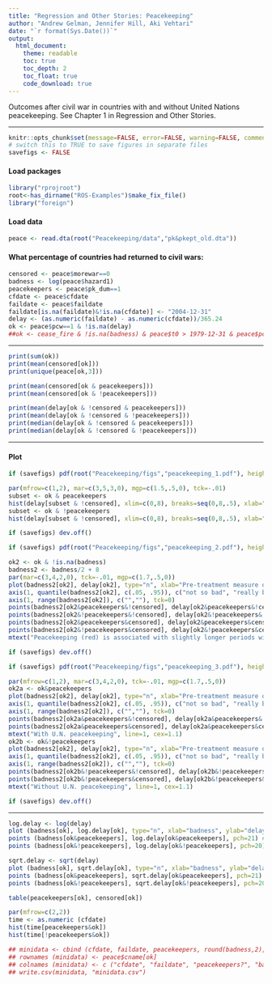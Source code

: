 ```yaml
---
title: "Regression and Other Stories: Peacekeeping"
author: "Andrew Gelman, Jennifer Hill, Aki Vehtari"
date: "`r format(Sys.Date())`"
output:
  html_document:
    theme: readable
    toc: true
    toc_depth: 2
    toc_float: true
    code_download: true
---
```

Outcomes after civil war in countries with and without United
Nations peacekeeping. See Chapter 1 in Regression and Other
Stories.

-------------


```r
knitr::opts_chunk$set(message=FALSE, error=FALSE, warning=FALSE, comment=NA)
# switch this to TRUE to save figures in separate files
savefigs <- FALSE
```

#### Load packages

```r
library("rprojroot")
root<-has_dirname("ROS-Examples")$make_fix_file()
library("foreign")
```

#### Load data

```r
peace <- read.dta(root("Peacekeeping/data","pk&pkept_old.dta"))
```

#### What percentage of countries had returned to civil wars:

```r
censored <- peace$morewar==0
badness <- log(peace$hazard1)
peacekeepers <- peace$pk_dum==1
cfdate <- peace$cfdate
faildate <- peace$faildate
faildate[is.na(faildate)&!is.na(cfdate)] <- "2004-12-31"
delay <- (as.numeric(faildate) - as.numeric(cfdate))/365.24
ok <- peace$pcw==1 & !is.na(delay)
##ok <- cease_fire & !is.na(badness) & peace$t0 > 1979-12-31 & peace$pcw==1
```


-------------


```r
print(sum(ok))
print(mean(censored[ok]))
print(unique(peace[ok,3]))

print(mean(censored[ok & peacekeepers]))
print(mean(censored[ok & !peacekeepers]))

print(mean(delay[ok & !censored & peacekeepers]))
print(mean(delay[ok & !censored & !peacekeepers]))
print(median(delay[ok & !censored & peacekeepers]))
print(median(delay[ok & !censored & !peacekeepers]))
```


-------------

#### Plot

```r
if (savefigs) pdf(root("Peacekeeping/figs","peacekeeping_1.pdf"), height=4, width=10)
```
```r
par(mfrow=c(1,2), mar=c(3,5,3,0), mgp=c(1.5,.5,0), tck=-.01)
subset <- ok & peacekeepers
hist(delay[subset & !censored], xlim=c(0,8), breaks=seq(0,8,.5), xlab="Years until return of war", ylab="", main=paste("With peacekeeping:  ", round(100*mean(censored[subset])), "% of countries stayed at peace.\nFor others, histogram of time until civil war returned:", sep=""), cex.main=.9, cex.axis=.9, cex.lab=.9)
subset <- ok & !peacekeepers
hist(delay[subset & !censored], xlim=c(0,8), breaks=seq(0,8,.5), xlab="Years until return of war", ylab="", main=paste("Without peackeeping:  ", round(100*mean(censored[subset])), "% stayed at peace.\nFor others, histogram of time until civil war returned:", sep=""), cex.main=.9, cex.axis=.9, cex.lab=.9)
```
```r
if (savefigs) dev.off()

```
```r
if (savefigs) pdf(root("Peacekeeping/figs","peacekeeping_2.pdf"), height=5, width=7)
```
```r
ok2 <- ok & !is.na(badness)
badness2 <- badness/2 + 8
par(mar=c(3,4,2,0), tck=-.01, mgp=c(1.7,.5,0))
plot(badness2[ok2], delay[ok2], type="n", xlab="Pre-treatment measure of problems with the country", ylab="Delay (in years) before return of conflict\n(open circles indicate conflict has not yet returned)", bty="n", xaxt="n")
axis(1, quantile(badness2[ok2], c(.05, .95)), c("not so bad", "really bad"))
axis(1, range(badness2[ok2]), c("",""), tck=0)
points(badness2[ok2&peacekeepers&!censored], delay[ok2&peacekeepers&!censored], col="red", pch=20, cex=.9) # dot
points(badness2[ok2&!peacekeepers&!censored], delay[ok2&!peacekeepers&!censored], col="black", pch=20, cex=.9) # dot
points(badness2[ok2&peacekeepers&censored], delay[ok2&peacekeepers&censored], col="red", pch=21) # circle
points(badness2[ok2&!peacekeepers&censored], delay[ok2&!peacekeepers&censored], col="black", pch=21) # circle
mtext("Peacekeeping (red) is associated with slightly longer periods without war", line=1)
```
```r
if (savefigs) dev.off()

```
```r
if (savefigs) pdf(root("Peacekeeping/figs","peacekeeping_3.pdf"), height=4, width=10)
```
```r
par(mfrow=c(1,2), mar=c(3,4,2,0), tck=-.01, mgp=c(1.7,.5,0))
ok2a <- ok&peacekeepers
plot(badness2[ok2], delay[ok2], type="n", xlab="Pre-treatment measure of problems with the country", ylab="Delay (in years) before return of conflict\n(open circles where conflict did not return)", bty="n", xaxt="n")
axis(1, quantile(badness2[ok2], c(.05, .95)), c("not so bad", "really bad"))
axis(1, range(badness2[ok2]), c("",""), tck=0)
points(badness2[ok2a&peacekeepers&!censored], delay[ok2a&peacekeepers&!censored], col="black", pch=20, cex=.6) # dot
points(badness2[ok2a&peacekeepers&censored], delay[ok2a&peacekeepers&censored], col="black", pch=1, cex=1.1) # circle
mtext("With U.N. peacekeeping", line=1, cex=1.1)
ok2b <- ok&!peacekeepers
plot(badness2[ok2], delay[ok2], type="n", xlab="Pre-treatment measure of problems with the country", ylab="", bty="n", xaxt="n")
axis(1, quantile(badness2[ok2], c(.05, .95)), c("not so bad", "really bad"))
axis(1, range(badness2[ok2]), c("",""), tck=0)
points(badness2[ok2b&!peacekeepers&!censored], delay[ok2b&!peacekeepers&!censored], col="black", pch=20, cex=.6) # dot
points(badness2[ok2b&!peacekeepers&censored], delay[ok2b&!peacekeepers&censored], col="black", pch=1, cex=1.1) # circle
mtext("Without U.N. peacekeeping", line=1, cex=1.1)
```
```r
if (savefigs) dev.off()
```


-------------


```r
log.delay <- log(delay)
plot (badness[ok], log.delay[ok], type="n", xlab="badness", ylab="delay")
points (badness[ok&peacekeepers], log.delay[ok&peacekeepers], pch=21) # circle
points (badness[ok&!peacekeepers], log.delay[ok&!peacekeepers], pch=20) # bullet

sqrt.delay <- sqrt(delay)
plot (badness[ok], sqrt.delay[ok], type="n", xlab="badness", ylab="delay")
points (badness[ok&peacekeepers], sqrt.delay[ok&peacekeepers], pch=21) # circle
points (badness[ok&!peacekeepers], sqrt.delay[ok&!peacekeepers], pch=20) # bullet

table(peacekeepers[ok], censored[ok])

par(mfrow=c(2,2))
time <- as.numeric (cfdate)
hist(time[peacekeepers&ok])
hist(time[!peacekeepers&ok])

## minidata <- cbind (cfdate, faildate, peacekeepers, round(badness,2), round(delay,2), censored)[ok,]
## rownames (minidata) <- peace$cname[ok]
## colnames (minidata) <- c ("cfdate", "faildate", "peacekeepers?", "badness", "delay", "censored?")
## write.csv(minidata, "minidata.csv")
```

